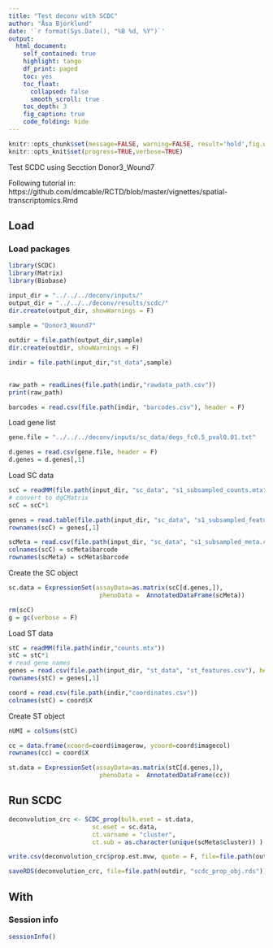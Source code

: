 ```yaml
---
title: "Test deconv with SCDC"
author: "Åsa Björklund"
date: '`r format(Sys.Date(), "%B %d, %Y")`'
output:
  html_document:
    self_contained: true
    highlight: tango
    df_print: paged
    toc: yes
    toc_float:
      collapsed: false
      smooth_scroll: true
    toc_depth: 3
    fig_caption: true
    code_folding: hide
---
```


```r
knitr::opts_chunk$set(message=FALSE, warning=FALSE, result='hold',fig.width=12,tidy=TRUE)
knitr::opts_knit$set(progress=TRUE,verbose=TRUE)
```

Test SCDC using Secction Donor3_Wound7

Following tutorial in:
https://github.com/dmcable/RCTD/blob/master/vignettes/spatial-transcriptomics.Rmd

## Load

### Load packages

```r


library(SCDC)
library(Matrix)
library(Biobase)
```


```r
input_dir = "../../../deconv/inputs/"
output_dir = "../../../deconv/results/scdc/"
dir.create(output_dir, showWarnings = F)
    
sample = "Donor3_Wound7"

outdir = file.path(output_dir,sample)
dir.create(outdir, showWarnings = F)

indir = file.path(input_dir,"st_data",sample)   
    

raw_path = readLines(file.path(indir,"rawdata_path.csv"))
print(raw_path)   

barcodes = read.csv(file.path(indir, "barcodes.csv"), header = F)
```


Load gene list

```r
gene.file = "../../../deconv/inputs/sc_data/degs_fc0.5_pval0.01.txt"

d.genes = read.csv(gene.file, header = F)
d.genes = d.genes[,1]

```


Load SC data

```r
scC = readMM(file.path(input_dir, "sc_data", "s1_subsampled_counts.mtx"))
# convert to dgCMatrix
scC = scC*1

genes = read.table(file.path(input_dir, "sc_data", "s1_subsampled_features.csv"), header = F)
rownames(scC) = genes[,1]

scMeta = read.csv(file.path(input_dir, "sc_data", "s1_subsampled_meta.csv"))
colnames(scC) = scMeta$barcode
rownames(scMeta) = scMeta$barcode
```

Create the SC object

```r
sc.data = ExpressionSet(assayData=as.matrix(scC[d.genes,]),
                         phenoData =  AnnotatedDataFrame(scMeta))

rm(scC)
g = gc(verbose = F)
```


Load ST data

```r
stC = readMM(file.path(indir,"counts.mtx"))
stC = stC*1
# read gene names
genes = read.csv(file.path(input_dir, "st_data", "st_features.csv"), header = F)
rownames(stC) = genes[,1]

coord = read.csv(file.path(indir,"coordinates.csv"))
colnames(stC) = coord$X

```

Create ST object

```r
nUMI = colSums(stC)

cc = data.frame(xcoord=coord$imagerow, ycoord=coord$imagecol)
rownames(cc) = coord$X

st.data = ExpressionSet(assayData=as.matrix(stC[d.genes,]),
                         phenoData =  AnnotatedDataFrame(cc))
```





## Run SCDC


```r
deconvolution_crc <- SCDC_prop(bulk.eset = st.data,
                       sc.eset = sc.data,
                       ct.varname = "cluster",
                       ct.sub = as.character(unique(scMeta$cluster)) )


```


```r
write.csv(deconvolution_crc$prop.est.mvw, quote = F, file=file.path(outdir, "scdc_prop.est.mvw.csv"))

saveRDS(deconvolution_crc, file=file.path(outdir, "scdc_prop_obj.rds"))
```

## With 


### Session info

```r
sessionInfo()
```
